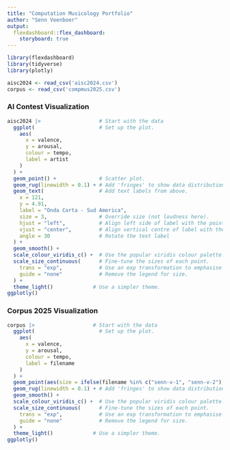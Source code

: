```yaml
---
title: "Computation Musicology Portfolio"
author: "Senn Veenboer"
output: 
  flexdashboard::flex_dashboard:
    storyboard: true
---
```


```r
library(flexdashboard)
library(tidyverse)
library(plotly)

aisc2024 <- read_csv('aisc2024.csv')
corpus <- read_csv('compmus2025.csv')

```


### AI Contest Visualization

```r
aisc2024 |>                   # Start with the data
  ggplot(                     # Set up the plot.
    aes(
      x = valence,
      y = arousal,
      colour = tempo,
      label = artist
    )
  ) +
  geom_point() +              # Scatter plot.
  geom_rug(linewidth = 0.1) + # Add 'fringes' to show data distribution.
  geom_text(                  # Add text labels from above.
    x = 121,
    y = 4.91,
    label = "Onda Corta - Sud America",
    size = 3,                 # Override size (not loudness here).
    hjust = "left",           # Align left side of label with the point.
    vjust = "center",         # Align vertical centre of label with the point.
    angle = 30                # Rotate the text label
  ) +
  geom_smooth() +
  scale_colour_viridis_c() +  # Use the popular viridis colour palette.
  scale_size_continuous(      # Fine-tune the sizes of each point.
    trans = "exp",            # Use an exp transformation to emphasise loud..
    guide = "none"            # Remove the legend for size.
  ) +
  theme_light()             # Use a simpler theme.
ggplotly()
```


### Corpus 2025 Visualization

```r
corpus |>                   # Start with the data
  ggplot(                     # Set up the plot.
    aes(
      x = valence,
      y = arousal,
      colour = tempo,
      label = filename
    )
  ) +
  geom_point(aes(size = ifelse(filename %in% c("senn-v-1", "senn-v-2"), 3, 1))) +              # Scatter plot.
  geom_rug(linewidth = 0.1) + # Add 'fringes' to show data distribution.
  geom_smooth() +
  scale_colour_viridis_c() +  # Use the popular viridis colour palette.
  scale_size_continuous(      # Fine-tune the sizes of each point.
    trans = "exp",            # Use an exp transformation to emphasise loud..
    guide = "none"            # Remove the legend for size.
  ) +
  theme_light()             # Use a simpler theme.
ggplotly()

```

